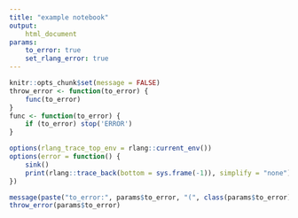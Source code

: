 ```yaml
---
title: "example notebook"
output:
    html_document
params:
    to_error: true
    set_rlang_error: true
---
```


```r
knitr::opts_chunk$set(message = FALSE)
throw_error <- function(to_error) {
    func(to_error)
}
func <- function(to_error) {
    if (to_error) stop('ERROR')
}
```

```r
options(rlang_trace_top_env = rlang::current_env())
options(error = function() {
    sink()
    print(rlang::trace_back(bottom = sys.frame(-1)), simplify = "none")
})
```

```r
message(paste("to_error:", params$to_error, "(", class(params$to_error), ")"))
throw_error(params$to_error)
```
